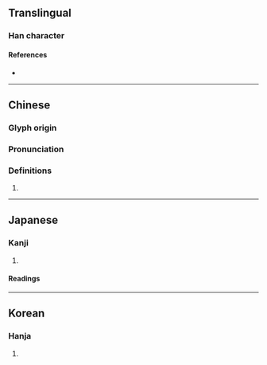 {{character info/new}}
==Translingual==

===Han character===
{{Han char|rn=22|rad=匚|as=09|sn=11|four=|canj=SOMN|ids=⿷匚俞,⿷匚兪}}

====References====
* {{Han ref|kx=0154.070|dkj=02637|dj=0346.120|hdz=10088.020|uh=532C|ud=21292}}

----

==Chinese==
{{zh-forms}}

===Glyph origin===
{{Han etym}}

===Pronunciation===
{{zh-pron
|m=yǔ
|c=jyu6
|cat=
}}

===Definitions===
{{zh-hanzi}}

# {{rfdef|zh}}

----

==Japanese==

===Kanji===
{{ja-kanji|grade=|rs=匚09}}

# {{defn|ja|sort=匚09}}

====Readings====
{{rfv-pron|ja}}
{{ja-readings
|goon=ず<づ, ゆ
|kanon=とう, ゆ
|kun=ます-, もたい-<もたひ-
}}

----

==Korean==

===Hanja===
{{ko-hanja|hangeul=유|rv=yu|mr=yu}}

# {{defn|ko|sort=匚09}}